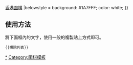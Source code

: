 {{Navbox
|name  = 棋院列表
|title =  [[File:Goban2.png|25px]] {{fontcolor|white|職業棋院}}
|titlestyle = background:#1A7FFF
|state = 
|style = width: 100%
|group1 = '''[[亞洲]]'''
|list1  =
  {{Navbox subgroup
  |groupstyle = width: 5em; text-align: left
  |liststyle = width: auto; text-align: left
  |group1 = [[日本]]
  |list1  = [[日本棋院]]、[[關西棋院]]
  |group2 = [[韓國]]
  |list2  = [[韩国棋院]]
  |group3 = [[中国大陆]]
  |list3  = [[中國棋院]]（[[中国围棋协会]]）、[[上海棋院]]、[[杭州棋院]]、[[廣州棋院]]
  |group4 = [[台灣]]
  |list4  = [[中國圍棋會]]、[[台灣棋院]]
  }}

|below = 參見：[[圍棋]]{{.w}}[[香港圍棋]]
|belowstyle = background: #1A7FFF; color: white;
}}<noinclude>

== 使用方法 ==
將下面框內的文字，使用一般的複製貼上方式即可。
<pre>{{棋院列表}}</pre>

[[Category:围棋协会|*]]
[[Category:圍棋模板]]
</noinclude>